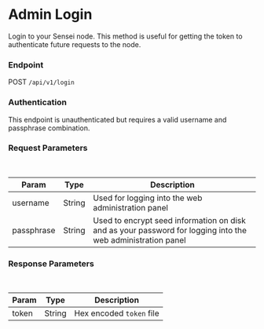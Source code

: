 # Admin Login

Login to your Sensei node.  This method is useful for getting the token to authenticate future requests to the node.

### Endpoint

POST `/api/v1/login`

### Authentication

This endpoint is unauthenticated but requires a valid username and passphrase combination.

### Request Parameters

<br/>

| Param | Type | Description |
| ----- | ---- | ----------- |
| username | String | Used for logging into the web administration panel |
| passphrase | String | Used to encrypt seed information on disk and as your password for logging into the web administration panel |

### Response Parameters

<br />

| Param | Type | Description |
| ----- | ---- | ----------- |
| token | String | Hex encoded `token` file |



